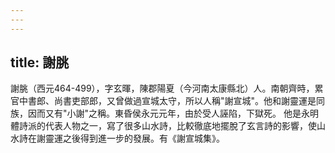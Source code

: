 ```yaml
---
---
---
```

title: 謝朓
---



謝朓（西元464-499），字玄暉，陳郡陽夏（今河南太康縣北）人。南朝齊時，累官中書郎、尚書吏部郎，又曾做過宣城太守，所以人稱"謝宣城"。他和謝靈運是同族，因而又有"小謝"之稱。東昏侯永元元年，由於受人誣陷，下獄死。 他是永明體詩派的代表人物之一，寫了很多山水詩，比較徹底地擺脫了玄言詩的影響，使山水詩在謝靈運之後得到進一步的發展。有《謝宣城集》。